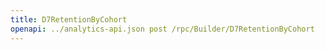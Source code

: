 ---
title: D7RetentionByCohort
openapi: ../analytics-api.json post /rpc/Builder/D7RetentionByCohort
---
